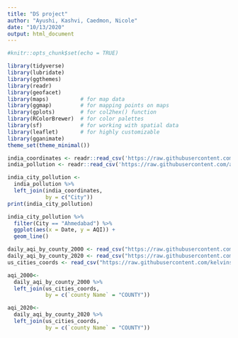 ```yaml
---
title: "DS project"
author: "Ayushi, Kashvi, Caedmon, Nicole"
date: "10/13/2020"
output: html_document
---
```


```r
#knitr::opts_chunk$set(echo = TRUE)
```


```r
library(tidyverse)
library(lubridate)     
library(ggthemes)      
library(readr)
library(geofacet)     
library(maps)          # for map data
library(ggmap)         # for mapping points on maps
library(gplots)        # for col2hex() function
library(RColorBrewer)  # for color palettes
library(sf)            # for working with spatial data
library(leaflet)       # for highly customizable
library(gganimate)
theme_set(theme_minimal())
```

```r
india_coordinates <- readr::read_csv('https://raw.githubusercontent.com/ayushi98/DS-project/main/Indian%20Cities%20Database.csv') #For Indian Cities' Latitude and Longitude
india_pollution <- readr::read_csv('https://raw.githubusercontent.com/ayushi98/DS-project/main/city_day.csv') #For Indian Cities' Pollution Levels
```

```r
india_city_pollution <-
  india_pollution %>% 
  left_join(india_coordinates,
            by = c("City")) 
print(india_city_pollution)
```



```r
india_city_pollution %>% 
  filter(City == "Ahmedabad") %>% 
  ggplot(aes(x = Date, y = AQI)) +
  geom_line()
```


```r
daily_aqi_by_county_2000 <- read_csv("https://raw.githubusercontent.com/ayushi98/DS-project/main/daily_aqi_by_county_2000.csv")
daily_aqi_by_county_2020 <- read_csv("https://raw.githubusercontent.com/ayushi98/DS-project/main/daily_aqi_by_county_2020.csv")
us_cities_coords <- read_csv("https://raw.githubusercontent.com/kelvins/US-Cities-Database/main/csv/us_cities.csv")
```

```r
aqi_2000<-
  daily_aqi_by_county_2000 %>% 
  left_join(us_cities_coords,
            by = c(`county Name` = "COUNTY")) 

aqi_2020<-
  daily_aqi_by_county_2020 %>% 
  left_join(us_cities_coords,
            by = c(`county Name` = "COUNTY"))
```



